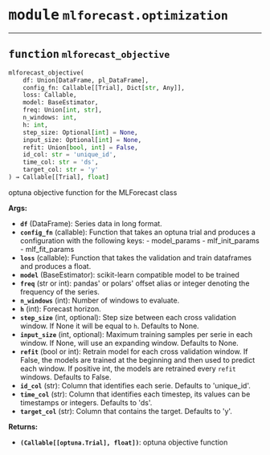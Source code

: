 



# <kbd>module</kbd> `mlforecast.optimization`





---



## <kbd>function</kbd> `mlforecast_objective`

```python
mlforecast_objective(
    df: Union[DataFrame, pl_DataFrame],
    config_fn: Callable[[Trial], Dict[str, Any]],
    loss: Callable,
    model: BaseEstimator,
    freq: Union[int, str],
    n_windows: int,
    h: int,
    step_size: Optional[int] = None,
    input_size: Optional[int] = None,
    refit: Union[bool, int] = False,
    id_col: str = 'unique_id',
    time_col: str = 'ds',
    target_col: str = 'y'
) → Callable[[Trial], float]
```

optuna objective function for the MLForecast class 



**Args:**
 
 - <b>`df`</b> (DataFrame):  Series data in long format. 
 - <b>`config_fn`</b> (callable):  Function that takes an optuna trial and produces a configuration with the following keys: 
        - model_params 
        - mlf_init_params 
        - mlf_fit_params 
 - <b>`loss`</b> (callable):  Function that takes the validation and train dataframes and produces a float. 
 - <b>`model`</b> (BaseEstimator):  scikit-learn compatible model to be trained 
 - <b>`freq`</b> (str or int):  pandas' or polars' offset alias or integer denoting the frequency of the series. 
 - <b>`n_windows`</b> (int):  Number of windows to evaluate. 
 - <b>`h`</b> (int):  Forecast horizon. 
 - <b>`step_size`</b> (int, optional):  Step size between each cross validation window. If None it will be equal to `h`.  Defaults to None. 
 - <b>`input_size`</b> (int, optional):  Maximum training samples per serie in each window. If None, will use an expanding window.  Defaults to None. 
 - <b>`refit`</b> (bool or int):  Retrain model for each cross validation window.  If False, the models are trained at the beginning and then used to predict each window.  If positive int, the models are retrained every `refit` windows. Defaults to False. 
 - <b>`id_col`</b> (str):  Column that identifies each serie. Defaults to 'unique_id'. 
 - <b>`time_col`</b> (str):  Column that identifies each timestep, its values can be timestamps or integers. Defaults to 'ds'. 
 - <b>`target_col`</b> (str):  Column that contains the target. Defaults to 'y'. 



**Returns:**
 
 - <b>`(Callable[[optuna.Trial], float])`</b>:  optuna objective function 



